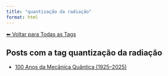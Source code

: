 ```yaml
---
title: "quantização da radiação"
format: html
---
```


[⬅ Voltar para Todas as Tags](../tags.qmd)

## Posts com a tag **quantização da radiação**

- [100 Anos da Mecânica Quântica (1925–2025)](/posts/fisica/100-anos-mecanica-quantica.html)
